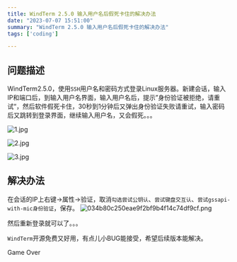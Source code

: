 ```yaml
---
title: WindTerm 2.5.0 输入用户名后假死卡住的解决办法
date: "2023-07-07 15:51:00"
summary: "WindTerm 2.5.0 输入用户名后假死卡住的解决办法"
tags: ['coding']

---
```

## 问题描述

WindTerm2.5.0，使用`SSH`用户名和密码方式登录Linux服务器。新建会话，输入IP和端口后，到输入用户名界面，输入用户名后，提示”身份验证被拒绝，请重试“，然后软件假死卡住，30秒到1分钟后又弹出身份验证失败请重试，输入密码后又跳转到登录界面，继续输入用户名，又会假死。。。

![1.jpg](./images/1.jpg)

![2.jpg](./images/2.jpg)

![3.jpg](./images/3.jpg)

## 解决办法

在会话的IP上右键->属性->验证，取消`勾选尝试公钥认`、`尝试键盘交互认`、`尝试gssapi-with-mic身份验证`，保存。
![034b80c250eae9f2bf9b4f14c74df9cf.png](0892dc87d0174c26b5c71b6a0b193bf4.png)

然后重新登录就可以了。。。

`WindTerm`开源免费又好用，有点儿小BUG能接受，希望后续版本能解决。

Game Over
